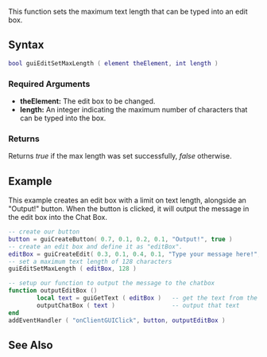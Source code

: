 
{{Client function}}
This function sets the maximum text length that can be typed into an edit box.

==Syntax== 
<syntaxhighlight lang="lua">
bool guiEditSetMaxLength ( element theElement, int length )
</syntaxhighlight> 

===Required Arguments=== 

*'''theElement:''' The edit box to be changed.
*'''length:''' An integer indicating the maximum number of characters that can be typed into the box.

===Returns===
Returns ''true'' if the max length was set successfully, ''false'' otherwise.

==Example== 
This example creates an edit box with a limit on text length, alongside an "Output!" button.  When the button is clicked, it will output the message in the edit box into the Chat Box.
<syntaxhighlight lang="lua">
-- create our button
button = guiCreateButton( 0.7, 0.1, 0.2, 0.1, "Output!", true )
-- create an edit box and define it as "editBox".
editBox = guiCreateEdit( 0.3, 0.1, 0.4, 0.1, "Type your message here!", true )
-- set a maximum text length of 128 characters
guiEditSetMaxLength ( editBox, 128 )

-- setup our function to output the message to the chatbox
function outputEditBox ()
        local text = guiGetText ( editBox )   -- get the text from the edit box
        outputChatBox ( text )                -- output that text
end
addEventHandler ( "onClientGUIClick", button, outputEditBox )
</syntaxhighlight>

==See Also==
{{GUI_functions}}